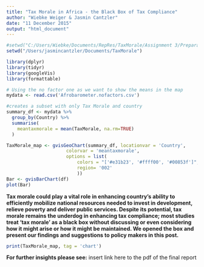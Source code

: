 ```yaml
---
title: "Tax Morale in Africa - the Black Box of Tax Compliance"
author: "Wiebke Weiger & Jasmin Cantzler"
date: "11 December 2015"
output: "html_document"
---
```


```r
#setwd("C:/Users/Wiebke/Documents/RepRes/TaxMorale/Assignment 3/PreparatoryWork")
setwd("/Users/jasmincantzler/Documents/TaxMorale")

library(dplyr)
library(tidyr)
library(googleVis)
library(formattable)

# Using the no factor one as we want to show the means in the map
mydata <- read.csv('Afrobarometer.nofactors.csv')

#creates a subset with only Tax Morale and country
summary_df <- mydata %>% 
  group_by(Country) %>% 
  summarise(
    meantaxmorale = mean(TaxMorale, na.rm=TRUE)
  )

TaxMorale_map <- gvisGeoChart(summary_df, locationvar = 'Country',
                      colorvar = 'meantaxmorale',
                      options = list(
                          colors = "['#e31b23', '#ffff00', '#00853f']",
                          region= '002'
                          ))
Bar <- gvisBarChart(df)
plot(Bar)

```

**Tax morale could play a vital role in enhancing country's ability to efficiently mobilize national resources needed to invest in development, relieve poverty and deliver public services. Despite its potential, tax morale remains the underdog in enhancing tax compliance; most studies treat ‘tax morale’ as a black box without discussing or even considering how it might arise or how it might be maintained. We opened the box and present our findings and suggestions to policy makers in this post.**

```r
print(TaxMorale_map, tag = 'chart')
```




**For further insights please see:**
insert link here to the pdf of the final report